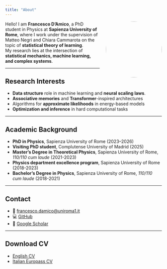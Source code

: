 ```yaml
---
title: "About"
---
```


![](files/profile.png){width=180px style="border-radius: 50%; float: right; margin-left: 20px;"}

Hello! I am **Francesco D’Amico**, a PhD student in Physics at **Sapienza University of Rome**, where I work under the supervision of Matteo Negri and Chiara Cammarota on the topic of **statistical theory of learning**.  
My research lies at the intersection of **statistical mechanics, machine learning, and complex systems**.   

---

## Research Interests
- **Data structure** role in machine learning and **neural scaling laws**. 
- **Associative memories** and **Transformer**-inspired architectures  
- Algorithms for **approximate likelihoods** in energy-based models  
- **Optimization and inference** in hard computational tasks  

---

## Academic Background
- **PhD in Physics**, Sapienza University of Rome (2023–2026)  
- **Visiting PhD student**, Complutense University of Madrid (2025) 
- **Master’s Degree in Theoretical Physics**, Sapienza University of Rome, *110/110 cum laude* (2021-2023)  
- **Physics department excellence program**, Sapienza University of Rome (2018-2023) 
- **Bachelor’s Degree in Physics**, Sapienza University of Rome, *110/110 cum laude* (2018-2021)  
 
---

## Contact
- 📧 [francesco.damico@uniroma1.it](mailto:francesco.damico@uniroma1.it)  
- 💻 [GitHub](https://github.com/Francill99)  
- 📑 [Google Scholar](https://scholar.google.com/citations?user=fcoliR8AAAAJ&hl=it)  

---

## Download CV
- [English CV](docs/CV_english.pdf)  
- [Italian Europass CV](docs/CV_italian.pdf)  
